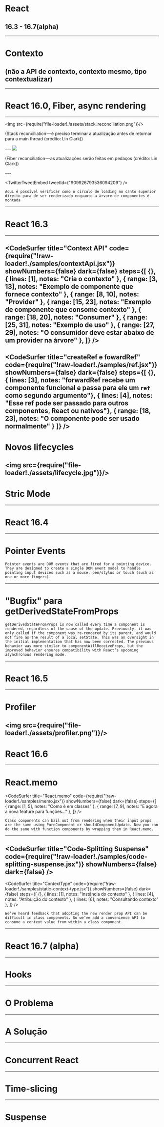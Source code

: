 
# React

## 16.3 - 16.7(alpha)

---

# Contexto

## (não a API de contexto, contexto mesmo, tipo contextualizar)

---

# React 16.0, Fiber, async rendering

---

<img src={require("file-loader!./assets/stack_reconciliation.png")}/>
<p style={{ fontSize: "0.6em"}}>(Stack reconciliation — é preciso terminar a atualização antes de retornar para a main thread (crédito: Lin Clark))</p>
---
<img src={require("file-loader!./assets/fiber_reconciliation.png")}/>
<p style={{ fontSize: "0.6em"}}>(Fiber reconciliation — as atualizações serão feitas em pedaços (crédito: Lin Clark))</p>
---

<TwitterTweetEmbed tweetId={"909926793536094209"} />

```notes
Aqui é possível verificar como o circulo de loading no canto superior direito para de ser renderizado enquanto a àrvore de componentes é montada
```

---

# React 16.3

---

<CodeSurfer
  title="Context API"
  code={require("!raw-loader!./samples/contextApi.jsx")}
  showNumbers={false}
  dark={false}
  steps={[
    {},
    { lines: [1], notes: "Cria o contexto" },
    { range: [3, 13], notes: "Exemplo de componente que fornece contexto" },
    { range: [8, 10], notes: "Provider" },
    { range: [15, 23], notes: "Exemplo de componente que consome contexto" },
    { range: [18, 20], notes: "Consumer" },
    { range: [25, 31], notes: "Exemplo de uso" },
    { range: [27, 29], notes: "O consumidor deve estar abaixo de um provider na árvore" },
  ]}
/>
---
<CodeSurfer
  title="createRef e fowardRef"
  code={require("!raw-loader!./samples/ref.jsx")}
  showNumbers={false}
  dark={false}
  steps={[
    {},
    { lines: [3], notes: "forwardRef recebe um componente funcional e passa para ele um `ref` como segundo argumento"},
    { lines: [4], notes: "Esse ref pode ser passado para outros componentes, React ou nativos"},
    { range: [18, 23], notes: "O componente pode ser usado normalmente" }
  ]}
/>
---
# Novos lifecycles
<img src={require("file-loader!./assets/lifecycle.jpg")}/>
---
# Stric Mode
---
# React 16.4
---
# Pointer Events
```notes
Pointer events are DOM events that are fired for a pointing device. They are designed to create a single DOM event model to handle pointing input devices such as a mouse, pen/stylus or touch (such as one or more fingers).
```
---
# "Bugfix" para getDerivedStateFromProps
```notes
getDerivedStateFromProps is now called every time a component is rendered, regardless of the cause of the update. Previously, it was only called if the component was re-rendered by its parent, and would not fire as the result of a local setState. This was an oversight in the initial implementation that has now been corrected. The previous behavior was more similar to componentWillReceiveProps, but the improved behavior ensures compatibility with React’s upcoming asynchronous rendering mode.
```
---
# React 16.5
---
# Profiler
<img src={require("file-loader!./assets/profiler.png")}/>
---
# React 16.6
---
# React.memo
<CodeSurfer
  title="React.memo"
  code={require("!raw-loader!./samples/memo.jsx")}
  showNumbers={false}
  dark={false}
  steps={[
    { range: [1, 5], notes: "Como é em classes" },
    { range: [7, 9], notes: "E agora a nova feature para funções..." },
  ]}
/>
```notes
Class components can bail out from rendering when their input props are the same using PureComponent or shouldComponentUpdate. Now you can do the same with function components by wrapping them in React.memo.
```
---
<CodeSurfer
  title="Code-Splitting Suspense"
  code={require("!raw-loader!./samples/code-splitting-suspense.jsx")}
  showNumbers={false}
  dark={false}
/>
---
<CodeSurfer
  title="ContextType"
  code={require("!raw-loader!./samples/static-context-type.jsx")}
  showNumbers={false}
  dark={false}
  steps={[
    {},
    { lines: [1], notes: "Instância do contexto" },
    { lines: [4], notes: "Atribuição do contexto" },
    { lines: [6], notes: "Consultando contexto" },
  ]}
/>

```notes
We’ve heard feedback that adopting the new render prop API can be difficult in class components. So we’ve add a convenience API to consume a context value from within a class component.
```
---
# React 16.7 (alpha)
---
# Hooks
---
# O Problema
---
# A Solução
---
# Concurrent React
---
# Time-slicing
---
# Suspense
